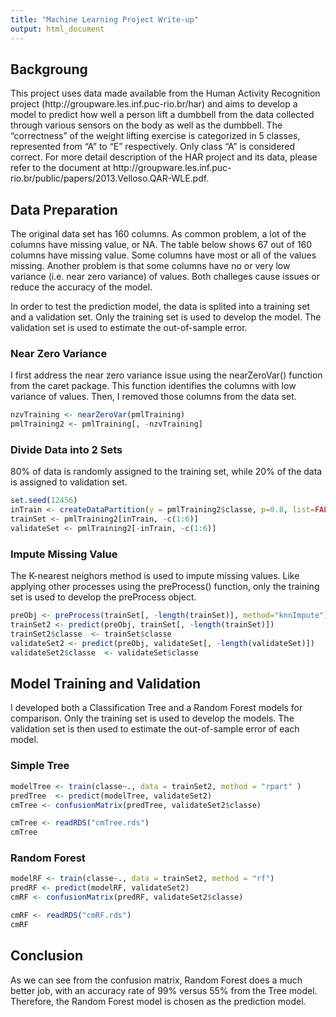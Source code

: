 ```yaml
---
title: "Machine Learning Project Write-up"
output: html_document
---
```


## Backgroung
This project uses data made available from the Human Activity Recognition project (http://groupware.les.inf.puc-rio.br/har) and aims to develop a model to predict how well a person lift a dumbbell from the data collected through various sensors on the body as well as the dumbbell. The "correctness" of the weight lifting exercise is categorized in 5 classes, represented from "A" to "E" respectively. Only class "A" is considered correct. For more detail description of the  HAR project and its data, please refer to the document at http://groupware.les.inf.puc-rio.br/public/papers/2013.Velloso.QAR-WLE.pdf.

## Data Preparation
The original data set has 160 columns. As common problem, a lot of the columns have missing value, or NA. The table below shows 67 out of 160 columns have missing value. Some columns have most or all of the values missing. Another problem is that some columns have no or very low variance (i.e. near zero variance) of values. Both challeges cause issues or reduce the accuracy of the model.

In order to test the prediction model, the data is splited into a training set and a validation set. Only the training set is used to develop the model. The validation set is used to estimate the out-of-sample error.

### Near Zero Variance
I first address the near zero variance issue using the nearZeroVar() function from the caret package. This function identifies the columns with low variance of values. Then, I removed those columns from the data set.

```r
nzvTraining <- nearZeroVar(pmlTraining)
pmlTraining2 <- pmlTraining[, -nzvTraining]

```

### Divide Data into 2 Sets
80% of data is randomly assigned to the training set, while 20% of the data is assigned to validation set.

```r
set.seed(12456)
inTrain <- createDataPartition(y = pmlTraining2$classe, p=0.8, list=FALSE )
trainSet <- pmlTraining2[inTrain, -c(1:6)]
validateSet <- pmlTraining2[-inTrain, -c(1:6)]
```

### Impute Missing Value
The K-nearest neighors method is used to impute missing values. Like applying other processes using the preProcess() function, only the training set is used to develop the preProcess object. 

```r
preObj <- preProcess(trainSet[, -length(trainSet)], method="knnImpute")
trainSet2 <- predict(preObj, trainSet[, -length(trainSet)])
trainSet2$classe  <- trainSet$classe
validateSet2 <- predict(preObj, validateSet[, -length(validateSet)])
validateSet2$classe  <- validateSet$classe
```

## Model Training and Validation
I developed both a Classification Tree and a Random Forest models for comparison. Only the training set is used to develop the models. The validation set is then used to estimate the out-of-sample error of each model.  

### Simple Tree
```r
modelTree <- train(classe~., data = trainSet2, method = "rpart" )
predTree  <- predict(modelTree, validateSet2)
cmTree <- confusionMatrix(predTree, validateSet2$classe)
```
```r
cmTree <- readRDS("cmTree.rds")
cmTree
```

### Random Forest
```r
modelRF <- train(classe~., data = trainSet2, method = "rf")
predRF <- predict(modelRF, validateSet2)
cmRF <- confusionMatrix(predRF, validateSet2$classe)
```
```r
cmRF <- readRDS("cmRF.rds")
cmRF
```

## Conclusion
As we can see from the confusion matrix, Random Forest does a much better job, with an accuracy rate of 99% versus 55% from the Tree model. Therefore, the Random Forest model is chosen as the prediction model. 



